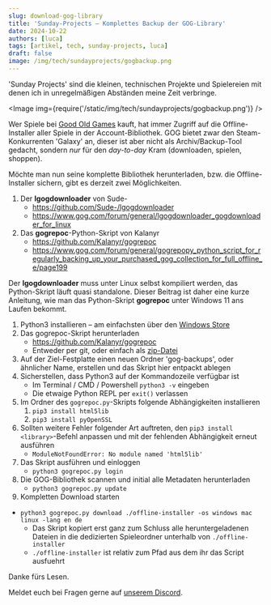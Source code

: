 ```yaml
---
slug: download-gog-library
title: 'Sunday-Projects – Komplettes Backup der GOG-Library'
date: 2024-10-22
authors: [luca]
tags: [artikel, tech, sunday-projects, luca]
draft: false
image: /img/tech/sundayprojects/gogbackup.png
---
```




'Sunday Projects' sind die kleinen, technischen Projekte und Spielereien mit denen ich in unregelmäßigen Abständen meine Zeit verbringe.

<Image img={require('/static/img/tech/sundayprojects/gogbackup.png')} />

<!--truncate-->

Wer Spiele bei [Good Old Games](https://gog.com) kauft, hat immer Zugriff auf die Offline-Installer aller Spiele in der Account-Bibliothek. GOG bietet zwar den Steam-Konkurrenten 'Galaxy' an, dieser ist aber nicht als Archiv/Backup-Tool gedacht, sondern *nur* für den *day-to-day* Kram (downloaden, spielen, shoppen).

Möchte man nun seine komplette Bibliothek herunterladen, bzw. die Offline-Installer sichern, gibt es derzeit zwei Möglichkeiten.

1. Der **lgogdownloader** von Sude-
    - https://github.com/Sude-/lgogdownloader
    - https://www.gog.com/forum/general/lgogdownloader_gogdownloader_for_linux
2. Das **gogrepoc**-Python-Skript von Kalanyr
    - https://github.com/Kalanyr/gogrepoc
    - https://www.gog.com/forum/general/gogrepopy_python_script_for_regularly_backing_up_your_purchased_gog_collection_for_full_offline_e/page199

Der **lgogdownloader** muss unter Linux selbst kompiliert werden, das Python-Skript läuft quasi standalone.
Dieser Beitrag ist daher eine kurze Anleitung, wie man das Python-Skript **gogrepoc** unter Windows 11 ans Laufen bekommt.

1. Python3 installieren – am einfachsten über den [Windows Store](https://www.microsoft.com/store/productId/9NCVDN91XZQP?ocid=pdpshare)
2. Das gogrepoc-Skript herunterladen
    - https://github.com/Kalanyr/gogrepoc
    - Entweder per git, oder einfach als [zip-Datei](https://github.com/Kalanyr/gogrepoc/archive/refs/heads/master.zip)
3. Auf der Ziel-Festplatte einen neuen Ordner 'gog-backups', oder ähnlicher Name, erstellen und das Skript hier entpackt ablegen
4. Sicherstellen, dass Python3 auf der Kommandozeile verfügbar ist
    - Im Terminal / CMD / Powershell `python3 -v` eingeben
    - Die etwaige Python REPL per `exit()` verlassen
5. Im Ordner des `gogrepoc.py`-Skripts folgende Abhängigkeiten installieren
    1. `pip3 install html5lib`
    2. `pip3 install pyOpenSSL`
6. Sollten weitere Fehler folgender Art auftreten, den `pip3 install <library>`-Befehl anpassen und mit der fehlenden Abhängigkeit erneut ausführen
    - `ModuleNotFoundError: No module named 'html5lib'`
7. Das Skript ausführen und einloggen
    - `python3 gogrepoc.py login`
8. Die GOG-Bibliothek scannen und initial alle Metadaten herunterladen
    - `python3 gogrepoc.py update`
9. Kompletten Download starten
 - `python3 gogrepoc.py download ./offline-installer -os windows mac linux -lang en de`
    - Das Skript kopiert erst ganz zum Schluss alle heruntergeladenen Dateien in die dedizierten Spieleordner unterhalb von `./offline-installer`
    - `./offline-installer` ist relativ zum Pfad aus dem ihr das Script ausfuehrt


Danke fürs Lesen.

Meldet euch bei Fragen gerne auf [unserem Discord](https://discord.gg/bYPsrFxxtu).

